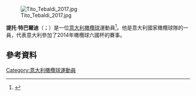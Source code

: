 [[File:Tito_Tebaldi_2017.jpg|thumb]]

'''提托·特巴爾迪'''（{{lang-it|Tito Tebaldi}}；{{bd|1987年|9月23日}}）是一位[[意大利|意大利]][[橄欖球|橄欖球]]運動員<ref name=ESPN>{{cite web|url=http://www.scrum.com/statsguru/rugby/player/98275.html|title=Tito Tebaldi|publisher=[[ESPN|ESPN]]|accessdate=28 February 2010}}</ref>。他是意大利國家橄欖球隊的一員，代表意大利參加了2014年橄欖球六國杯的賽事。

==參考資料==
{{Reflist}}
[[Category:意大利橄欖球運動員|Category:意大利橄欖球運動員]]
